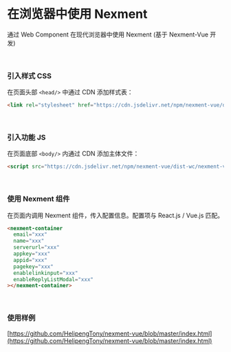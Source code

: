# 在浏览器中使用 Nexment
通过 Web Component 在现代浏览器中使用 Nexment (基于 Nexment-Vue 开发)

<br/>

### 引入样式 CSS
在页面头部 `<head/>` 中通过 CDN 添加样式表：
```html
<link rel="stylesheet" href="https://cdn.jsdelivr.net/npm/nexment-vue/dist/nexment-vue.css">
```

<br/>

### 引入功能 JS
在页面底部 `<body/>` 内通过 CDN 添加主体文件：
```html
<script src="https://cdn.jsdelivr.net/npm/nexment-vue/dist-wc/nexment-vue.min.js"></script>
```

<br/>

### 使用 Nexment 组件
在页面内调用 Nexment 组件，传入配置信息。配置项与 React.js / Vue.js 匹配。
```html
<nexment-container
  email="xxx"
  name="xxx"
  serverurl="xxx"
  appkey="xxx"
  appid="xxx"
  pagekey="xxx"
  enablelinkinput="xxx"
  enableReplyListModal="xxx"
></nexment-container>
```

<br/>

### 使用样例
[https://github.com/HelipengTony/nexment-vue/blob/master/index.html](https://github.com/HelipengTony/nexment-vue/blob/master/index.html)